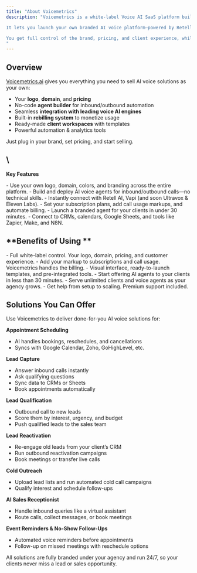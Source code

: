 ```yaml
---
title: "About Voicemetrics"
description: "Voicemetrics is a white-label Voice AI SaaS platform built specifically for AI automation agencies.

It lets you launch your own branded AI voice platform—powered by Retell AI, Vapi, Ultravox, Eleven Labs and more—without writing any code.

You get full control of the brand, pricing, and client experience, while Voicemetrics powers the technology behind the scenes.
"
---
```


## **Overview**

[Voicemetrics.ai](http://Voicemetrics.ai) gives you everything you need to sell AI voice solutions as your own:

- Your **logo**, **domain**, and **pricing**
- No-code **agent builder** for inbound/outbound automation
- Seamless **integration with leading voice AI engines**
- Built-in **rebilling system** to monetize usage
- Ready-made **client workspaces** with templates
- Powerful automation & analytics tools

Just plug in your brand, set pricing, and start selling.

## \
**Key Features**

<CardGroup cols={2}>
  <Card title="Fully White-Labeled" icon="sparkles">
    -  Use your own logo, domain, colors, and branding across the entire platform.
  </Card>
  <Card title="No-Code Voice Agent Builder" icon="sparkles">
    - Build and deploy AI voice agents for inbound/outbound calls—no technical skills.
  </Card>
  <Card title="Plug & Play Voice Provider Integration" icon="sparkles">
    -  Instantly connect with Retell AI, Vapi (and soon Ultravox & Eleven Labs).
  </Card>
  <Card title="Rebilling System" icon="sparkles">
    - Set your subscription plans, add call usage markups, and automate billing.
  </Card>
  <Card title="Rapid Deployment" icon="sparkles">
    - Launch a branded agent for your clients in under 30 minutes.
  </Card>
  <Card title="Flexible Automation Workflows" icon="sparkles">
    - Connect to CRMs, calendars, Google Sheets, and tools like Zapier, Make, and N8N.
  </Card>
</CardGroup>


## **Benefits of Using **

<CardGroup cols={2}>
  <Card title="Sell Voice AI Under Your Own Brand" icon="sparkles">
    -  Full white-label control. Your logo, domain, pricing, and customer experience.
  </Card>
  <Card title="Keep 100% of the Profits" icon="sparkles">
    - Add your markup to subscriptions and call usage. Voicemetrics handles the billing.
  </Card>
  <Card title="No Coding Required" icon="sparkles">
    - Visual interface, ready-to-launch templates, and pre-integrated tools.
  </Card>
  <Card title="Launch in Minutes, Not Weeks" icon="sparkles">
    - Start offering AI agents to your clients in less than 30 minutes.
  </Card>
  <Card title="Scalable Infrastructure" icon="sparkles">
    - Serve unlimited clients and voice agents as your agency grows.
  </Card>
  <Card title="Ongoing Strategic Support" icon="sparkles">
    - Get help from setup to scaling. Premium support included.
  </Card>
</CardGroup>

## **Solutions You Can Offer**

Use Voicemetrics to deliver done-for-you AI voice solutions for:

**Appointment Scheduling**

- AI handles bookings, reschedules, and cancellations
- Syncs with Google Calendar, Zoho, GoHighLevel, etc.

**Lead Capture**

- Answer inbound calls instantly
- Ask qualifying questions
- Sync data to CRMs or Sheets
- Book appointments automatically

**Lead Qualification**

- Outbound call to new leads
- Score them by interest, urgency, and budget
- Push qualified leads to the sales team

**Lead Reactivation**

- Re-engage old leads from your client’s CRM
- Run outbound reactivation campaigns
- Book meetings or transfer live calls

**Cold Outreach**

- Upload lead lists and run automated cold call campaigns
- Qualify interest and schedule follow-ups

**AI Sales Receptionist**

- Handle inbound queries like a virtual assistant
- Route calls, collect messages, or book meetings

**Event Reminders & No-Show Follow-Ups**

- Automated voice reminders before appointments
- Follow-up on missed meetings with reschedule options

All solutions are fully branded under your agency and run 24/7, so your clients never miss a lead or sales opportunity.